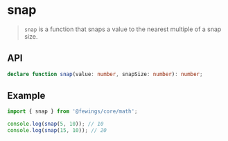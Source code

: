 # snap

> `snap` is a function that snaps a value to the nearest multiple of a snap size.

## API

```ts
declare function snap(value: number, snapSize: number): number;
```

## Example

```ts
import { snap } from '@fewings/core/math';

console.log(snap(5, 10)); // 10
console.log(snap(15, 10)); // 20
```


